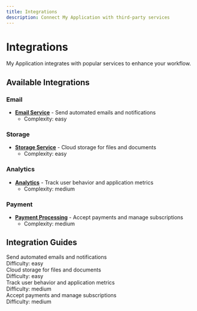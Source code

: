 ```yaml
---
title: Integrations
description: Connect My Application with third-party services
---
```


# Integrations

My Application integrates with popular services to enhance your workflow.

## Available Integrations


### Email


- **[Email Service](/docs/integrations/email)** - Send automated emails and notifications
  - Complexity: easy



### Storage


- **[Storage Service](/docs/integrations/storage)** - Cloud storage for files and documents
  - Complexity: easy



### Analytics


- **[Analytics](/docs/integrations/analytics)** - Track user behavior and application metrics
  - Complexity: medium



### Payment


- **[Payment Processing](/docs/integrations/payments)** - Accept payments and manage subscriptions
  - Complexity: medium



## Integration Guides

<Cards>

  <Card title="Email Service" href="/docs/integrations/email">
    Send automated emails and notifications
    <div className="text-sm text-gray-600 mt-2">
      Difficulty: easy
    </div>
  </Card>

  <Card title="Storage Service" href="/docs/integrations/storage">
    Cloud storage for files and documents
    <div className="text-sm text-gray-600 mt-2">
      Difficulty: easy
    </div>
  </Card>

  <Card title="Analytics" href="/docs/integrations/analytics">
    Track user behavior and application metrics
    <div className="text-sm text-gray-600 mt-2">
      Difficulty: medium
    </div>
  </Card>

  <Card title="Payment Processing" href="/docs/integrations/payments">
    Accept payments and manage subscriptions
    <div className="text-sm text-gray-600 mt-2">
      Difficulty: medium
    </div>
  </Card>

</Cards>
